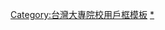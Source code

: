 {{Userbox
  |border-c = #6699ff
  |border-s = 1
  |id-c     = #FFFFFF
  |id-s     = 12
  |id-fc    = #000000
  |info-c   = #6699ff
  |info-s   = 10
  |info-fc  = #FFFFFF
  |id       = [[file:行政大樓前之蔣公像.jpg|62px]]
  |info     = 這個用戶是'''[[明新科技大學]]'''的學生、校友或教職人員。
}}
<includeonly>[[Category:明新科技大學維基人|{{PAGENAME}}]]</includeonly>
<noinclude>
[[Category:台灣大專院校用戶框模板]]
[[Category:明新科技大學維基人|*]]
</noinclude>